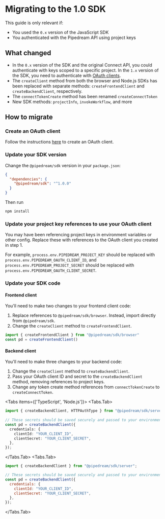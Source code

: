 
# Migrating to the 1.0 SDK

<Callout>
This guide is only relevant if:

- You used the `0.x` version of the JavaScript SDK
- You authenticated with the Pipedream API using project keys
</Callout>

## What changed

- In the `0.x` version of the SDK and the original Connect API, you could authenticate with keys scoped to a specific project. In the `1.x` version of the SDK, you need to authenticate with [OAuth clients](/rest-api/auth#oauth).
- The `createClient` method from both the browser and Node.js SDKs has been replaced with separate methods: `createFrontendClient` and `createBackendClient`, respectively.
- The `connectTokenCreate` method has been renamed `createConnectToken`
- New SDK methods: `projectInfo`, `invokeWorkflow`, and more

## How to migrate

<Steps>

### Create an OAuth client

Follow the instructions [here](/rest-api/auth#oauth) to create an OAuth client.

### Update your SDK version

Change the `@pipedream/sdk` version in your `package.json`:

```json
{
  "dependencies": {
    "@pipedream/sdk": "^1.0.0"
  }
}
```

Then run

```bash
npm install
```

### Update your project key references to use your OAuth client

You may have been referencing project keys in environment variables or other config. Replace these with references to the OAuth client you created in step 1.

For example, `process.env.PIPEDREAM_PROJECT_KEY` should be replaced with `process.env.PIPEDREAM_OAUTH_CLIENT_ID`, and `process.env.PIPEDREAM_PROJECT_SECRET` should be replaced with `process.env.PIPEDREAM_OAUTH_CLIENT_SECRET`.

### Update your SDK code

#### Frontend client

You'll need to make two changes to your frontend client code:

1. Replace references to `@pipedream/sdk/browser`. Instead, import directly from `@pipedream/sdk`.
2. Change the `createClient` method to `createFrontendClient`.

```typescript
import { createFrontendClient } from "@pipedream/sdk/browser"
const pd = createFrontendClient()
```

#### Backend client

You'll need to make three changes to your backend code:

1. Change the `createClient` method to `createBackendClient`.
2. Pass your OAuth client ID and secret to the `createBackendClient` method, removing references to project keys.
3. Change any token create method references from `connectTokenCreate` to `createConnectToken`.

<Tabs items={['TypeScript', 'Node.js']}>
<Tabs.Tab>
```typescript
import { createBackendClient, HTTPAuthType } from "@pipedream/sdk/server";
 
// These secrets should be saved securely and passed to your environment
const pd = createBackendClient({
  credentials: {
    clientId: "YOUR_CLIENT_ID",
    clientSecret: "YOUR_CLIENT_SECRET",
  },
});
```
</Tabs.Tab>
<Tabs.Tab>
```javascript
import { createBackendClient } from "@pipedream/sdk/server";

// These secrets should be saved securely and passed to your environment
const pd = createBackendClient({
  credentials: {
    clientId: "YOUR_CLIENT_ID",
    clientSecret: "YOUR_CLIENT_SECRET",
  },
});
```
</Tabs.Tab>
</Tabs>

</Steps>